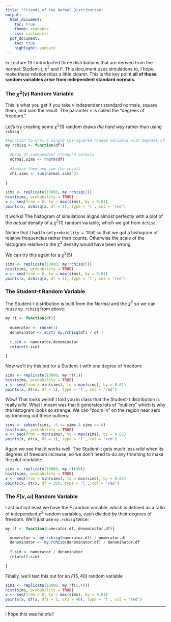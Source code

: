 ```yaml
---
title: "Friends of the Normal Distribution"
output:
  html_document:
    toc: true
    theme: readable
    css: custom.css
  pdf_document:
    toc: true
    highlight: zenburn
---
```


In Lecture 13 I introducted three distributions that are derived from the normal: Student-t, $\chi^2$ and $F$. This document uses simulations to, I hope, make these relationships a little clearer. This is the key point **all of these random variables arise from independent standard normals.**

### The $\chi^2(\nu)$ Random Variable
This is what you get if you take $\nu$ independent standard normals, square them, and sum the result. The paramter $\nu$ is called the "degrees of freedom." 

Let's try creating some $\chi^2(1)$ random draws *the hard way* rather than using ``rchisq``
```r
#Function to draw a single Chi-squared random variable with degrees of freedom equal to df
my.rchisq <- function(df){
  
  #Draw df independent standard normals
  normal.sims <- rnorm(df)
  
  #Square them and sum the result
  chi.sims <- sum(normal.sims^2)
  
}  

sims <- replicate(10000, my.rchisq(1))
hist(sims, probability = TRUE)
x <- seq(from = 0, to = max(sims), by = 0.01)
points(x, dchisq(x, df = 1), type = 'l', col = 'red')
```
It works! The histogram of simulations aligns almost perfectly with a plot of the *actual* density of a $\chi^2(1)$ random variable, which we got from ``dchisq``.

Notice that I had to set ``probability = TRUE`` so that we got a histogram of relative frequencies rather than counts. Otherwise the scale of the histogram relative to the $\chi^2$ density would have been wrong.

We can try this again for a $\chi^2(5)$
```r
sims <- replicate(10000, my.rchisq(5))
hist(sims, probability = TRUE)
x <- seq(from = 0, to = max(sims), by = 0.01)
points(x, dchisq(x, df = 5), type = 'l', col = 'red')
```

### The Student-t Random Variable
The Student-t distribution is built from the Normal and the $\chi^2$ so we can reuse ``my.rchisq`` from above:
```r
my.rt <- function(df){
 
  numerator <- rnorm(1)
  denominator <- sqrt( my.rchisq(df) / df )
  
  t.sim <- numerator/denominator
  return(t.sim)
  
}
```
Now we'll try this out for a Student-t with one degree of freedom:
```r
sims <- replicate(10000, my.rt(1))
hist(sims, probability = TRUE)
x <- seq(from = min(sims), to = max(sims), by = 0.01)
points(x, dt(x, df = 1), type = 'l', col = 'red')
```
Wow! That looks weird! I told you in class that the Student-t distribution is really *wild*. What I meant was that it generates lots of "outliers" which is why the histogram looks so strange. We can "zoom in" on the region near zero by trimming out these outliers:
```r
sims <- subset(sims, -6 <= sims & sims <= 6)
hist(sims, probability = TRUE)
x <- seq(from = min(sims), to = max(sims), by = 0.01)
points(x, dt(x, df = 1), type = 'l', col = 'red')
```
Again we see that it works well. The Student-t gets much less *wild* when its degrees of freedom increase, so we don't need to do any trimming to make the plot readable:
```r
sims <- replicate(10000, my.rt(30))
hist(sims, probability = TRUE)
x <- seq(from = min(sims), to = max(sims), by = 0.01)
points(x, dt(x, df = 30), type = 'l', col = 'red')
```

### The $F(\nu, \omega)$ Random Variable
Last but not least we have the $F$ random variable, which is defined as a ratio of independent $\chi^2$ random variables, each divided by their degrees of freedom. We'll just use ``my.rchisq`` twice:
```r
my.rf <- function(numerator.df, denominator.df){

  numerator <- my.rchisq(numerator.df) / numerator.df
  denominator <- my.rchisq(denominator.df) / denominator.df
  
  f.sim <- numerator / denominator
  return(f.sim)
  
}
```
Finally, we'll test this out for an $F(5,40)$ random variable
```r
sims <- replicate(10000, my.rf(5,40))
hist(sims, probability = TRUE)
x <- seq(from = 0, to = max(sims), by = 0.01)
points(x, df(x, df1 = 5, df2 = 40), type = 'l', col = 'red')
```
***
I hope this was helpful!
